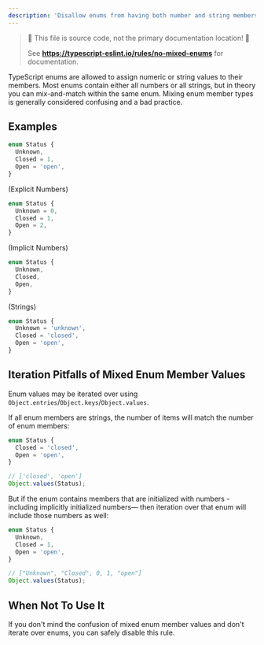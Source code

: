 ```yaml
---
description: 'Disallow enums from having both number and string members.'
---
```



> 🛑 This file is source code, not the primary documentation location! 🛑
>
> See **https://typescript-eslint.io/rules/no-mixed-enums** for documentation.

TypeScript enums are allowed to assign numeric or string values to their members.
Most enums contain either all numbers or all strings, but in theory you can mix-and-match within the same enum.
Mixing enum member types is generally considered confusing and a bad practice.

## Examples

<Tabs>
<TabItem value="❌ Incorrect">

```ts
enum Status {
  Unknown,
  Closed = 1,
  Open = 'open',
}
```

</TabItem>
<TabItem value="✅ Correct">
 (Explicit Numbers)

```ts
enum Status {
  Unknown = 0,
  Closed = 1,
  Open = 2,
}
```

</TabItem>
<TabItem value="✅ Correct">
 (Implicit Numbers)

```ts
enum Status {
  Unknown,
  Closed,
  Open,
}
```

</TabItem>
<TabItem value="✅ Correct">
 (Strings)

```ts
enum Status {
  Unknown = 'unknown',
  Closed = 'closed',
  Open = 'open',
}
```

</TabItem>
</Tabs>

## Iteration Pitfalls of Mixed Enum Member Values

Enum values may be iterated over using `Object.entries`/`Object.keys`/`Object.values`.

If all enum members are strings, the number of items will match the number of enum members:

```ts
enum Status {
  Closed = 'closed',
  Open = 'open',
}

// ['closed', 'open']
Object.values(Status);
```

But if the enum contains members that are initialized with numbers -including implicitly initialized numbers— then iteration over that enum will include those numbers as well:

```ts
enum Status {
  Unknown,
  Closed = 1,
  Open = 'open',
}

// ["Unknown", "Closed", 0, 1, "open"]
Object.values(Status);
```

## When Not To Use It

If you don't mind the confusion of mixed enum member values and don't iterate over enums, you can safely disable this rule.
